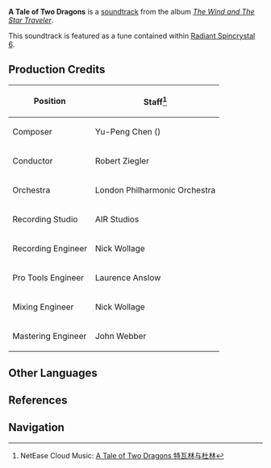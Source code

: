 {{Soundtrack Infobox
|title          =
|image          = The Wind and The Star Traveler.png
|album          = The Wind and The Star Traveler
|disc           =
|number         = 11
|featured       =
|featured2      =
|featured3      =
|featured_disc  =
|featured_disc2 =
|featured_disc3 =
|youtube_id     = J4OWrg-joP4
|spotify_id     = 0nN7UfpNf1qYkZdlAiSj6b
|played_in      = Archon Quest;Prologue
|during         = Animated cutscene in [[That Green Fellow]]
|domain         =
|previous       = The Edge of the Prairie
|next           = Rite of Battle
}}
'''A Tale of Two Dragons''' is a [[soundtrack]] from the album ''[[The Wind and The Star Traveler]]''.

This soundtrack is featured as a tune contained within [[Radiant Spincrystal 6]].

==Production Credits==
{| class="wikitable" style="text-align:left; height:0.5em"
! Position
! Staff<ref>NetEase Cloud Music: [https://music.163.com/#/song?id=1455707355 A Tale of Two Dragons 特瓦林与杜林]</ref>
|-
! Composer
| Yu-Peng Chen ({{Lang|zh=陈致逸|mini=1}})
|-
! Conductor
| Robert Ziegler
|-
! Orchestra
| London Philharmonic Orchestra
|-
! Recording Studio
| AIR Studios
|-
! Recording Engineer
| Nick Wollage
|-
! Pro Tools Engineer
| Laurence Anslow
|-
! Mixing Engineer
| Nick Wollage
|-
! Mastering Engineer
| John Webber
|}

==Other Languages==
{{Other Languages|default_hidden = 1
|en      = A Tale of Two Dragons
|zhs     = 特瓦林与杜林
|zhs_rm  = Tèwǎlín yǔ Dùlín
|zht     = 特瓦林與杜林
|zht_rm  = Tèwǎlín yǔ Dùlín
|ja      = トワリンとドゥリン
|ja_rm   = Towarin to Durin
|ko      = 드발린과 두린
|ko_rm   = Deuballin-gwa Durin
|es      = A Tale of Two Dragons<ref name="RS">{{Ref/Item|Radiant Spincrystal 6|note=Spanish, French, Russian, Thai, Vietnamese, German, Indonesian, Portuguese}}</ref>
|fr      = A Tale of Two Dragons<ref name="RS" />
|ru      = A Tale of Two Dragons<ref name="RS" />
|th      = A Tale of Two Dragons<ref name="RS" />
|vi      = Dvalin Và Durin<ref name="RS" />
|de      = A Tale of Two Dragons<ref name="RS" />
|id      = A Tale of Two Dragons<ref name="RS" />
|pt      = A Tale of Two Dragons<ref name="RS" />
}}

==References==
{{Reflist}}

==Navigation==
{{Soundtrack Navbox|The Wind and The Star Traveler}}